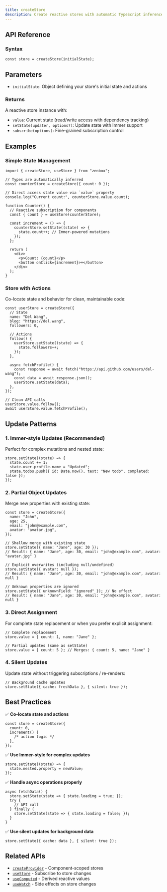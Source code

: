 ```yaml
---
title: createStore
description: Create reactive stores with automatic TypeScript inference and built-in Immer support
---
```


## API Reference

### Syntax

```tsx
const store = createStore(initialState);
```

## Parameters

- `initialState`: Object defining your store's initial state and actions

### Returns

A reactive store instance with:

- `value`: Current state (read/write access with dependency tracking)
- `setState(updater, options?)`: Update state with Immer support
- `subscribe(options)`: Fine-grained subscription control

## Examples

### Simple State Management

```tsx
import { createStore, useStore } from "zenbox";

// Types are automatically inferred
const counterStore = createStore({ count: 0 });

// Direct access state value via `value` property
console.log("Current count:", counterStore.value.count);

function Counter() {
  // Reactive subscription for components
  const { count } = useStore(counterStore);

  const increment = () => {
    counterStore.setState((state) => {
      state.count++; // Immer-powered mutations
    });
  };

  return (
    <div>
      <p>Count: {count}</p>
      <button onClick={increment}>+</button>
    </div>
  );
}
```

### Store with Actions

Co-locate state and behavior for clean, maintainable code:

```tsx
const userStore = createStore({
  // State
  name: "Del Wang",
  blog: "https://del.wang",
  followers: 0,

  // Actions
  follow() {
    userStore.setState((state) => {
      state.followers++;
    });
  },

  async fetchProfile() {
    const response = await fetch("https://api.github.com/users/del-wang");
    const data = await response.json();
    userStore.setState(data);
  },
});

// Clean API calls
userStore.value.follow();
await userStore.value.fetchProfile();
```

## Update Patterns

### 1. Immer-style Updates (Recommended)

Perfect for complex mutations and nested state:

```tsx
store.setState((state) => {
  state.count += 1;
  state.user.profile.name = "Updated";
  state.todos.push({ id: Date.now(), text: "New todo", completed: false });
});
```

### 2. Partial Object Updates

Merge new properties with existing state:

```tsx
const store = createStore({
  name: "John",
  age: 25,
  email: "john@example.com",
  avatar: "avatar.jpg",
});

// Shallow merge with existing state
store.setState({ name: "Jane", age: 30 });
// Result: { name: "Jane", age: 30, email: "john@example.com", avatar: "avatar.jpg" }

// Explicit overwrites (including null/undefined)
store.setState({ avatar: null });
// Result: { name: "Jane", age: 30, email: "john@example.com", avatar: null }

// Unknown properties are ignored
store.setState({ unknownField: "ignored" }); // No effect
// Result: { name: "Jane", age: 30, email: "john@example.com", avatar: null }
```

### 3. Direct Assignment

For complete state replacement or when you prefer explicit assignment:

```tsx
// Complete replacement
store.value = { count: 1, name: "Jane" };

// Partial updates (same as setState)
store.value = { count: 5 }; // Merges: { count: 5, name: "Jane" }
```

### 4. Silent Updates

Update state without triggering subscriptions / re-renders:

```tsx
// Background cache updates
store.setState({ cache: freshData }, { silent: true });
```

## Best Practices

✅ **Co-locate state and actions**

```tsx
const store = createStore({
  count: 0,
  increment() {
    /* action logic */
  },
});
```

✅ **Use Immer-style for complex updates**

```tsx
store.setState((state) => {
  state.nested.property = newValue;
});
```

✅ **Handle async operations properly**

```tsx
async fetchData() {
  store.setState(state => { state.loading = true; });
  try {
    // API call
  } finally {
    store.setState(state => { state.loading = false; });
  }
}
```

✅ **Use silent updates for background data**

```tsx
store.setState({ cache: data }, { silent: true });
```

## Related APIs

- [`createProvider`](./createProvider) - Component-scoped stores
- [`useStore`](../hooks/useStore) - Subscribe to store changes
- [`useComputed`](../hooks/useComputed) - Derived reactive values
- [`useWatch`](../hooks/useWatch) - Side effects on store changes
